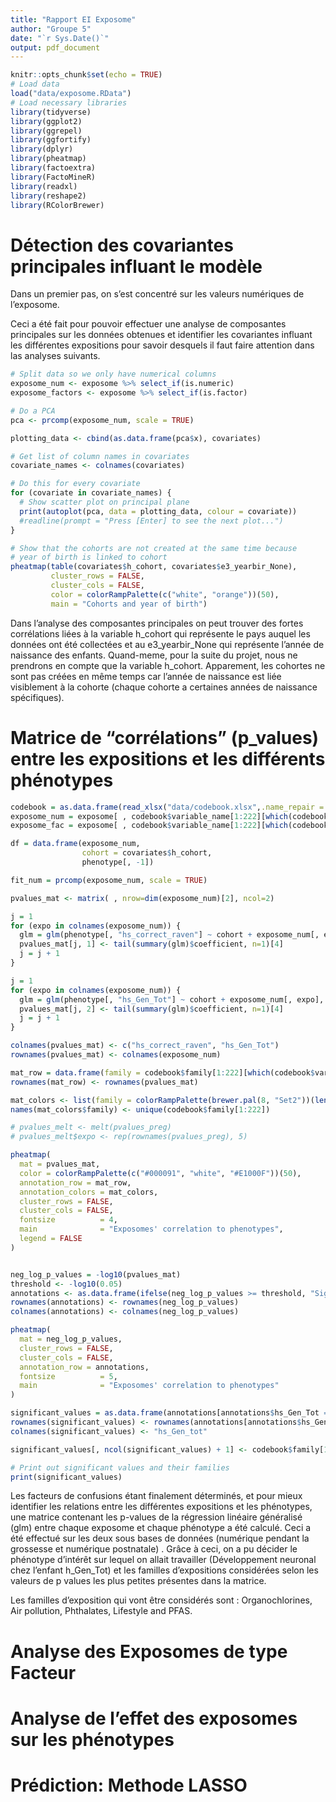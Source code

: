 ```yaml
---
title: "Rapport EI Exposome"
author: "Groupe 5"
date: "`r Sys.Date()`"
output: pdf_document
---
```


```r
knitr::opts_chunk$set(echo = TRUE)
# Load data
load("data/exposome.RData")
# Load necessary libraries
library(tidyverse)
library(ggplot2)
library(ggrepel)
library(ggfortify)
library(dplyr)
library(pheatmap)
library(factoextra)
library(FactoMineR)
library(readxl)
library(reshape2)
library(RColorBrewer)
```

# Détection des covariantes principales influant le modèle
Dans un premier pas, on s'est concentré sur les valeurs numériques de l'exposome.

Ceci a été fait pour pouvoir effectuer une analyse de composantes principales sur les données obtenues et identifier les covariantes influant les différentes expositions pour savoir desquels il faut faire attention dans las analyses suivants.

```r
# Split data so we only have numerical columns
exposome_num <- exposome %>% select_if(is.numeric)
exposome_factors <- exposome %>% select_if(is.factor)

# Do a PCA
pca <- prcomp(exposome_num, scale = TRUE)

plotting_data <- cbind(as.data.frame(pca$x), covariates)

# Get list of column names in covariates
covariate_names <- colnames(covariates)

# Do this for every covariate
for (covariate in covariate_names) {
  # Show scatter plot on principal plane
  print(autoplot(pca, data = plotting_data, colour = covariate))
  #readline(prompt = "Press [Enter] to see the next plot...")
}

# Show that the cohorts are not created at the same time because
# year of birth is linked to cohort
pheatmap(table(covariates$h_cohort, covariates$e3_yearbir_None),
         cluster_rows = FALSE,
         cluster_cols = FALSE,
         color = colorRampPalette(c("white", "orange"))(50),
         main = "Cohorts and year of birth")

```

Dans l’analyse des composantes principales on peut trouver des fortes corrélations liées à la variable h_cohort qui représente le pays auquel les données ont été collectées et au e3_yearbir_None qui représente l’année de naissance des enfants. Quand-meme, pour la suite du projet, nous ne prendrons en compte que la variable h_cohort. Apparement, les cohortes ne sont pas créées en même temps car l'année de naissance est liée visiblement à la cohorte (chaque cohorte a certaines années de naissance spécifiques).

# Matrice de “corrélations” (p_values) entre les expositions et les différents phénotypes
```r
codebook = as.data.frame(read_xlsx("data/codebook.xlsx",.name_repair = "unique_quiet"))
exposome_num = exposome[ , codebook$variable_name[1:222][which(codebook$var_type[1:222] == "numeric")]]
exposome_fac = exposome[ , codebook$variable_name[1:222][which(codebook$var_type[1:222] == "factor")]]

df = data.frame(exposome_num, 
                cohort = covariates$h_cohort,
                phenotype[, -1])

fit_num = prcomp(exposome_num, scale = TRUE)

pvalues_mat <- matrix( , nrow=dim(exposome_num)[2], ncol=2)

j = 1
for (expo in colnames(exposome_num)) {
  glm = glm(phenotype[, "hs_correct_raven"] ~ cohort + exposome_num[, expo], family = gaussian, data = df)
  pvalues_mat[j, 1] <- tail(summary(glm)$coefficient, n=1)[4]
  j = j + 1
}

j = 1
for (expo in colnames(exposome_num)) {
  glm = glm(phenotype[, "hs_Gen_Tot"] ~ cohort + exposome_num[, expo], family = gaussian, data = df)
  pvalues_mat[j, 2] <- tail(summary(glm)$coefficient, n=1)[4]
  j = j + 1
}

colnames(pvalues_mat) <- c("hs_correct_raven", "hs_Gen_Tot")
rownames(pvalues_mat) <- colnames(exposome_num)

mat_row = data.frame(family = codebook$family[1:222][which(codebook$variable_name[1:222] %in% rownames(pvalues_mat))])
rownames(mat_row) <- rownames(pvalues_mat)

mat_colors <- list(family = colorRampPalette(brewer.pal(8, "Set2"))(length(unique(codebook$family[1:222]))))
names(mat_colors$family) <- unique(codebook$family[1:222])

# pvalues_melt <- melt(pvalues_preg)
# pvalues_melt$expo <- rep(rownames(pvalues_preg), 5)

pheatmap(
  mat = pvalues_mat,
  color = colorRampPalette(c("#000091", "white", "#E1000F"))(50),
  annotation_row = mat_row,
  annotation_colors = mat_colors,
  cluster_rows = FALSE,
  cluster_cols = FALSE,
  fontsize          = 4,
  main              = "Exposomes' correlation to phenotypes",
  legend = FALSE
)


neg_log_p_values = -log10(pvalues_mat)
threshold <- -log10(0.05)
annotations <- as.data.frame(ifelse(neg_log_p_values >= threshold, "Significant", "Non-Significant"))
rownames(annotations) <- rownames(neg_log_p_values)
colnames(annotations) <- colnames(neg_log_p_values)

pheatmap(
  mat = neg_log_p_values,
  cluster_rows = FALSE,
  cluster_cols = FALSE,
  annotation_row = annotations,
  fontsize          = 5,
  main              = "Exposomes' correlation to phenotypes"
)

significant_values = as.data.frame(annotations[annotations$hs_Gen_Tot == "Significant", "hs_Gen_Tot"])
rownames(significant_values) <- rownames(annotations[annotations$hs_Gen_Tot == "Significant", ])
colnames(significant_values) <- "hs_Gen_tot"

significant_values[, ncol(significant_values) + 1] <- codebook$family[1:222][which(codebook$variable_name %in% rownames(significant_values))]

# Print out significant values and their families
print(significant_values)
```
Les facteurs de confusions étant finalement déterminés, et pour mieux identifier les relations entre les différentes expositions et les phénotypes, une matrice contenant les p-values de la régression linéaire généralisé (glm) entre chaque exposome et chaque phénotype a été calculé. Ceci a été effectué sur les deux sous bases de données (numérique pendant la grossesse et numérique postnatale) .  Grâce à ceci, on a pu décider le phénotype d’intérêt sur lequel on allait travailler (Développement neuronal chez l’enfant h_Gen_Tot) et les familles d’expositions considérées selon les valeurs de p values les plus petites présentes dans la matrice.  

Les familles d’exposition qui vont être considérés sont : Organochlorines, Air pollution, Phthalates, Lifestyle and PFAS.

# Analyse des Exposomes de type Facteur

# Analyse de l'effet des exposomes sur les phénotypes

# Prédiction: Methode LASSO
